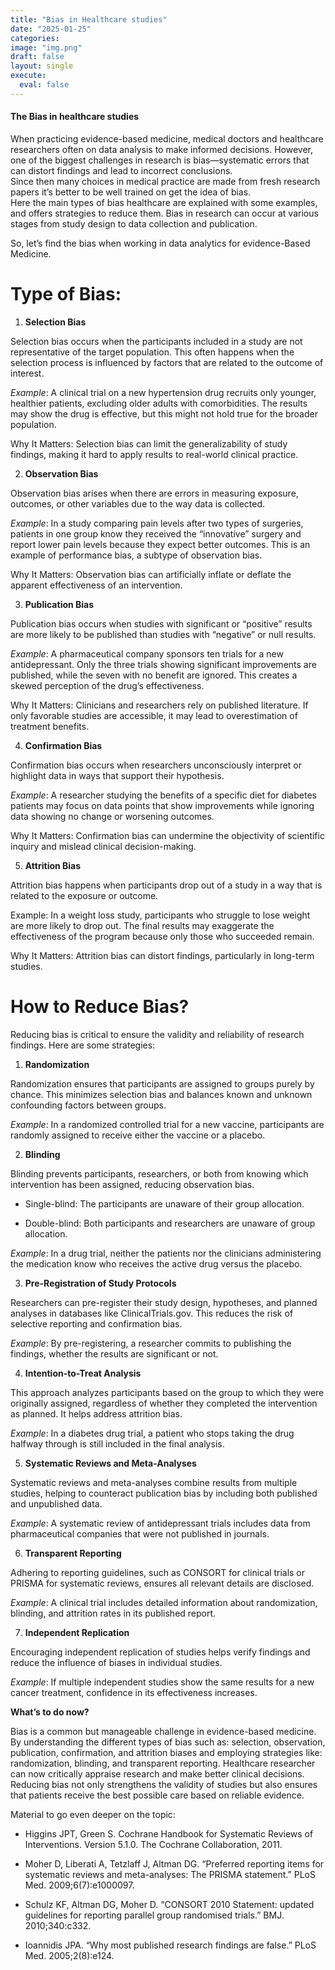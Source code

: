 ```yaml
---
title: "Bias in Healthcare studies"
date: "2025-01-25"
categories:
image: "img.png"
draft: false
layout: single
execute: 
  eval: false
---
```


#### The Bias in healthcare studies

When practicing evidence-based medicine, medical doctors and healthcare researchers often on data analysis to make informed decisions. However, one of the biggest challenges in research is bias—systematic errors that can distort findings and lead to incorrect conclusions. \
Since then many choices in medical practice are made from fresh research papers it's better to be well trained on get the idea of bias. \
Here the main types of bias healthcare are explained with some examples, and offers strategies to reduce them. Bias in research can occur at various stages from study design to data collection and publication.

So, let's find the bias when working in data analytics for evidence-Based Medicine.

# Type of Bias:

1.  **Selection Bias**

Selection bias occurs when the participants included in a study are not representative of the target population. This often happens when the selection process is influenced by factors that are related to the outcome of interest.

*Example*: A clinical trial on a new hypertension drug recruits only younger, healthier patients, excluding older adults with comorbidities. The results may show the drug is effective, but this might not hold true for the broader population.

Why It Matters: Selection bias can limit the generalizability of study findings, making it hard to apply results to real-world clinical practice.

2.  **Observation Bias**

Observation bias arises when there are errors in measuring exposure, outcomes, or other variables due to the way data is collected.

*Example*: In a study comparing pain levels after two types of surgeries, patients in one group know they received the "innovative" surgery and report lower pain levels because they expect better outcomes. This is an example of performance bias, a subtype of observation bias.

Why It Matters: Observation bias can artificially inflate or deflate the apparent effectiveness of an intervention.

3.  **Publication Bias**

Publication bias occurs when studies with significant or "positive" results are more likely to be published than studies with "negative" or null results.

*Example*: A pharmaceutical company sponsors ten trials for a new antidepressant. Only the three trials showing significant improvements are published, while the seven with no benefit are ignored. This creates a skewed perception of the drug’s effectiveness.

Why It Matters: Clinicians and researchers rely on published literature. If only favorable studies are accessible, it may lead to overestimation of treatment benefits.

4.  **Confirmation Bias**

Confirmation bias occurs when researchers unconsciously interpret or highlight data in ways that support their hypothesis.

*Example*: A researcher studying the benefits of a specific diet for diabetes patients may focus on data points that show improvements while ignoring data showing no change or worsening outcomes.

Why It Matters: Confirmation bias can undermine the objectivity of scientific inquiry and mislead clinical decision-making.

5.  **Attrition Bias**

Attrition bias happens when participants drop out of a study in a way that is related to the exposure or outcome.

Example: In a weight loss study, participants who struggle to lose weight are more likely to drop out. The final results may exaggerate the effectiveness of the program because only those who succeeded remain.

Why It Matters: Attrition bias can distort findings, particularly in long-term studies.

# How to Reduce Bias?

Reducing bias is critical to ensure the validity and reliability of research findings. Here are some strategies:

1.  **Randomization**

Randomization ensures that participants are assigned to groups purely by chance. This minimizes selection bias and balances known and unknown confounding factors between groups.

*Example*: In a randomized controlled trial for a new vaccine, participants are randomly assigned to receive either the vaccine or a placebo.

2.  **Blinding**

Blinding prevents participants, researchers, or both from knowing which intervention has been assigned, reducing observation bias.

* Single-blind: The participants are unaware of their group allocation.

* Double-blind: Both participants and researchers are unaware of group allocation.

*Example*: In a drug trial, neither the patients nor the clinicians administering the medication know who receives the active drug versus the placebo.

3.  **Pre-Registration of Study Protocols**

Researchers can pre-register their study design, hypotheses, and planned analyses in databases like ClinicalTrials.gov. This reduces the risk of selective reporting and confirmation bias.

*Example*: By pre-registering, a researcher commits to publishing the findings, whether the results are significant or not.

4.  **Intention-to-Treat Analysis**

This approach analyzes participants based on the group to which they were originally assigned, regardless of whether they completed the intervention as planned. It helps address attrition bias.

*Example*: In a diabetes drug trial, a patient who stops taking the drug halfway through is still included in the final analysis.

5.  **Systematic Reviews and Meta-Analyses**

Systematic reviews and meta-analyses combine results from multiple studies, helping to counteract publication bias by including both published and unpublished data.

*Example*: A systematic review of antidepressant trials includes data from pharmaceutical companies that were not published in journals.

6.  **Transparent Reporting**

Adhering to reporting guidelines, such as CONSORT for clinical trials or PRISMA for systematic reviews, ensures all relevant details are disclosed.

*Example*: A clinical trial includes detailed information about randomization, blinding, and attrition rates in its published report.

7.  **Independent Replication**

Encouraging independent replication of studies helps verify findings and reduce the influence of biases in individual studies.

*Example*: If multiple independent studies show the same results for a new cancer treatment, confidence in its effectiveness increases.

**What's to do now?**

Bias is a common but manageable challenge in evidence-based medicine. By understanding the different types of bias such as: selection, observation, publication, confirmation, and attrition biases and employing strategies like: randomization, blinding, and transparent reporting. Healthcare researcher can now critically appraise research and make better clinical decisions. Reducing bias not only strengthens the validity of studies but also ensures that patients receive the best possible care based on reliable evidence.

Material to go even deeper on the topic:

* Higgins JPT, Green S. Cochrane Handbook for Systematic Reviews of Interventions. Version 5.1.0. The Cochrane Collaboration, 2011.

* Moher D, Liberati A, Tetzlaff J, Altman DG. "Preferred reporting items for systematic reviews and meta-analyses: The PRISMA statement." PLoS Med. 2009;6(7):e1000097.

* Schulz KF, Altman DG, Moher D. "CONSORT 2010 Statement: updated guidelines for reporting parallel group randomised trials." BMJ. 2010;340:c332.

* Ioannidis JPA. "Why most published research findings are false." PLoS Med. 2005;2(8):e124.
